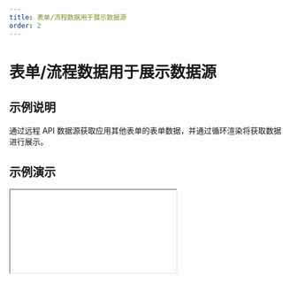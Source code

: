 ```yaml
---
title: 表单/流程数据用于展示数据源
order: 2
---
```


# 表单/流程数据用于展示数据源

## 示例说明

通过远程 API 数据源获取应用其他表单的表单数据，并通过循环渲染将获取数据进行展示。

## 示例演示


<Iframe url="https://www.aliwork.com/developer/show-data?isRenderNav=false" />

## 在线试玩

[示例体验中心|表单/流程数据用于展示数据源](https://www.aliwork.com/o/coc?tplUuid=TPL_LJZHRMS8YQMBIK383K6Y&from=developers_subject)

